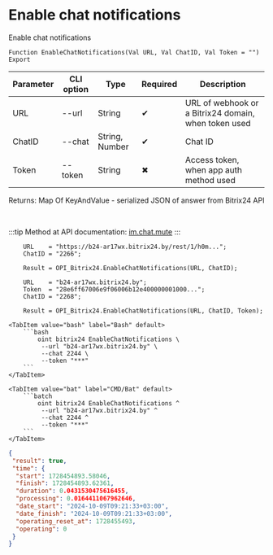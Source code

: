 ﻿---
sidebar_position: 12
---


# Enable chat notifications
 Enable chat notifications



`Function EnableChatNotifications(Val URL, Val ChatID, Val Token = "") Export`

  | Parameter | CLI option | Type | Required | Description |
  |-|-|-|-|-|
  | URL | --url | String | &#x2714; | URL of webhook or a Bitrix24 domain, when token used |
  | ChatID | --chat | String, Number | &#x2714; | Chat ID |
  | Token | --token | String | &#x2716; | Access token, when app auth method used |

  
  Returns:  Map Of KeyAndValue - serialized JSON of answer from Bitrix24 API

<br/>

:::tip
Method at API documentation: [im.chat.mute](https://dev.1c-bitrix.ru/learning/course/?COURSE_ID=93&LESSON_ID=11473)
:::
<br/>



```bsl title="1C:Enterprise/OneScript code example"
    URL    = "https://b24-ar17wx.bitrix24.by/rest/1/h0m...";
    ChatID = "2266";

    Result = OPI_Bitrix24.EnableChatNotifications(URL, ChatID);

    URL    = "b24-ar17wx.bitrix24.by";
    Token  = "28e6ff67006e9f06006b12e400000001000...";
    ChatID = "2268";

    Result = OPI_Bitrix24.EnableChatNotifications(URL, ChatID, Token);
```
 

 <Tabs>
  
    <TabItem value="bash" label="Bash" default>
        ```bash
            oint bitrix24 EnableChatNotifications \
             --url "b24-ar17wx.bitrix24.by" \
             --chat 2244 \
             --token "***"
        ```
    </TabItem>
  
    <TabItem value="bat" label="CMD/Bat" default>
        ```batch
            oint bitrix24 EnableChatNotifications ^
             --url "b24-ar17wx.bitrix24.by" ^
             --chat 2244 ^
             --token "***"
        ```
    </TabItem>
</Tabs>


```json title="Result"
{
 "result": true,
 "time": {
  "start": 1728454893.58046,
  "finish": 1728454893.62361,
  "duration": 0.0431530475616455,
  "processing": 0.0164411067962646,
  "date_start": "2024-10-09T09:21:33+03:00",
  "date_finish": "2024-10-09T09:21:33+03:00",
  "operating_reset_at": 1728455493,
  "operating": 0
 }
}
```
